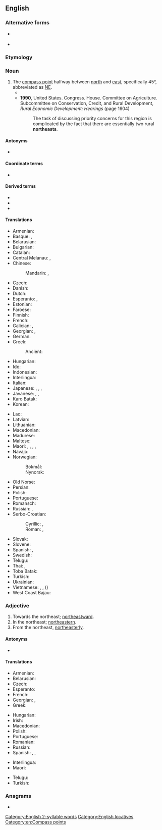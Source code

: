 {{also|Northeast}}
==English==
{{wikipedia}}

===Alternative forms===
* {{l|en|north-east}} {{lb|en|UK|common}}
* {{l|en|nor'-east}}

===Etymology===
{{compound|en|north|east}}

===Noun===
{{en-noun}}

# The [[compass point]] halfway between [[north]] and [[east]], specifically 45°, abbreviated as [[NE]].
#* {{quote-book
|en
|year=1972
|author=Burton Pasternak
|title=Kinship & Community in Two Chinese Villages
|url=https://archive.org/details/kinshipcommunity00burt/
|location=[[Stanford]], CA
|publisher={{w|Stanford University Press}}
|ISBN=0-8047-0823-1
|LCCN=72-78870
|OCLC=1087947197
|page=10
|pageurl=https://archive.org/details/kinshipcommunity00burt/page/10/
|text=Chungshe<!--中社里--> is one of eleven villages in Liuchia<!--六甲--> township, Tainan<!--台南--> county (see Maps 2 and 3). It lies about 30 kilometers '''northeast''' of Tainan city.}}
#* '''1990''', United States. Congress. House. Committee on Agriculture. Subcommittee on Conservation, Credit, and Rural Development, ''Rural Economic Development: Hearings'' (page 1604)
#*: The task of discussing priority concerns for this region is complicated by the fact that there are essentially two rural '''northeasts'''.

====Antonyms====
* {{l|en|southwest}}

====Coordinate terms====
* {{list:compass points/en}}

====Derived terms====
* {{l|en|northeastern}}
* {{l|en|northeast by east}}
* {{l|en|northeast by north}}

====Translations====
{{trans-top|compass point}}
* Armenian: {{t|hy|հյուսիս-արևելք}}
* Basque: {{t|eu|ipar-sortalde}}, {{t|eu|ipar-ekialde}}
* Belarusian: {{t|be|паўно́чны ўсход|m}}
* Bulgarian: {{t|bg|северои́зток|m}}
* Catalan: {{t+|ca|nord-est|m}}
* Central Melanau: {{t|mel|wab alud}}, {{t|mel|ragak}}
* Chinese:
*: Mandarin: {{t+|cmn|東北|sc=Hani}}, {{t+|cmn|东北|tr=dōngběi|sc=Hani}}
* Czech: {{t+|cs|severovýchod|m}}
* Danish: {{t|da|nordøst}}
* Dutch: {{t+|nl|noordoosten|n}}
* Esperanto: {{t|eo|nordoriento}}, {{t|eo|nordeosto}}
* Estonian: {{t+|et|kirre}}
* Faroese: {{t|fo|landnyrðingur|m}}
* Finnish: {{t+|fi|koillinen}}
* French: {{t+|fr|nord-est|m}}
* Galician: {{t|gl|nordeste|m}}, {{t|gl|nordés|m}}
* Georgian: {{t|ka|ჩრდილო-აღმოსავლეთი}}, {{t|ka|ჩრდილოეთ-აღმოსავლეთი}}
* German: {{t+|de|Nordosten|m}}
* Greek: {{t+|el|βορειοανατολικά|n-p}}
*: Ancient: {{t|grc|καικίας|m}}
* Hungarian: {{t+|hu|északkelet}}
* Ido: {{t+|io|nord-esto}}
* Indonesian: {{t+|id|timur laut}}
* Interlingua: {{t|ia|nord-est}}
* Italian: {{t|it|nordest|m}}
* Japanese: {{t+|ja|北東|tr=ほくとう, hokutō|sc=Jpan}}, {{qualifier|less common}} {{t+|ja|東北|tr=とうほく, tōhoku|sc=Jpan}}, {{qualifier|obsolete}} {{t|ja|丑寅|tr=うしとら, ushitora|sc=Jpan}}, {{qualifier|obsolete}} {{t+|ja|艮|tr=うしとら, ushitora|sc=Jpan}}
* Javanese: {{t|jv|lor wétan}} {{qualifier|ngoko}}, {{t|jv|lèr wétan}} {{qualifier|krama}}, {{t|jv|narasunya}} {{qualifier|literary}}
* Karo Batak: {{t|btx|irisen}}
* Korean: {{t|ko|북동(北東)}}
{{trans-mid}}
* Lao: {{t-needed|lo}}
* Latvian: {{t|lv|ziemeļaustrumi|m}}
* Lithuanian: {{t|lt|šiaurės rytai|m-p}}
* Macedonian: {{t|mk|северои́сток|m}}
* Madurese: {{t|mad|tèmor ḍâjâ}}
* Maltese: {{t|mt|grigal}}
* Maori: {{t|mi|kārapu}}, {{t|mi|marangai-mā-raro}}, {{t|mi|raki-mā-rāwhiti}}, {{t|mi|pāwhakarua }}, {{t|mi|whakarua}}
* Navajo: {{t|nv|náhookǫs dóó haʼaʼaah}}
* Norwegian:
*: Bokmål: {{t|nb|nordøst}}
*: Nynorsk: {{t|nn|nordaust}}
* Old Norse: {{t|non|landnorðr|n}}
* Persian: {{t|fa|شمال شرقی|tr=šamâl-e šarqi}}
* Polish: {{t|pl|[[północny]] [[wschód]]|m-in}}
* Portuguese: {{t+|pt|nordeste|m}}
* Romansch: {{t|rm|nordost}}
* Russian: {{t+|ru|се́веро-восто́к|m}}, {{t+|ru|норд-о́ст|m}} {{qualifier|wind or nautical}}
* Serbo-Croatian:
*: Cyrillic: {{t|sh|североисток|m}}, {{t|sh|сјевероисток|m}}
*: Roman: {{t|sh|severoistok|m}}, {{t+|sh|sjeveroistok|m}}
* Slovak: {{t|sk|severovýchod|m}}
* Slovene: {{t|sl|severovzhod|m}}
* Spanish: {{t+|es|nordeste|m}}, {{t+|es|noreste|m}}
* Swedish: {{t+|sv|nordost}}
* Telugu: {{t+|te|ఈశాన్యం}}
* Thai: {{t+|th|ตะวันออกเฉียงเหนือ}}, {{t+|th|อีสาน}}
* Toba Batak: {{t|bbc|irisanna}}
* Turkish: {{t+|tr|kuzeydoğu}}
* Ukrainian: {{t|uk|півні́чний схід|m|sc=Cyrl}}
* Vietnamese: {{t|vi|phía đông bắc}}, {{t|vi|hướng đông bắc}}, {{t+|vi|đông bắc}} ({{t|vi|東北}})
* West Coast Bajau: {{t|bdr|timur delout}}
{{trans-bottom}}

===Adjective===
{{en-adj|-}}

# Towards the northeast; [[northeastward]].
# In the northeast; [[northeastern]].
# From the northeast, [[northeasterly]].

====Antonyms====
* {{l|en|southwest}}

====Translations====
{{trans-see|northeastward}}

{{trans-top|northeastern}}
* Armenian: {{t|hy|հյուսիսարևելյան}}
* Belarusian: {{t|be|паўно́чна-ўсхо́дні}}
* Czech: {{t+|cs|severovýchodní}}
* Esperanto: {{t|eo|nordorienta}}
* French: {{t+|fr|nord-est}}
* Georgian: {{t|ka|ჩრდილო-აღმოსავლეთის}}, {{t|ka|ჩრდილოაღმოსავლეთის}}
* Greek: {{t+|el|βορειοανατολικός}}
{{trans-mid}}
* Hungarian: {{t+|hu|északkeleti}}
* Irish: {{t|ga|thoir thuaidh}} {{qualifier|adverb}}
* Macedonian: {{t|mk|североисточен}}
* Polish: {{t+|pl|północno-wschodni}}
* Portuguese: {{t+|pt|nordestino}}
* Romanian: {{t+|ro|nord-vestic}}
* Russian: {{t+|ru|се́веро-восто́чный}}
* Spanish: {{t+|es|nordeste}}, {{t|es|[[del]] [[nordeste]]}}, {{t|es|[[al]] [[nordeste]]}}
{{trans-bottom}}

{{checktrans-top}}
* Interlingua: {{t-check|ia|nord-est|alt=del nord-est}}
* Maori: {{t-check|mi|karapu}}
{{trans-mid}}
* Telugu: {{t-check|te|ఈశాన్య|sc=Telu}}
* Turkish: {{t+check|tr|kuzeydoğu}}
{{trans-bottom}}

===Anagrams===
* {{anagrams|en|a=aehnorstt|Athertons}}

[[Category:English 2-syllable words]]
[[Category:English locatives]]
[[Category:en:Compass points]]